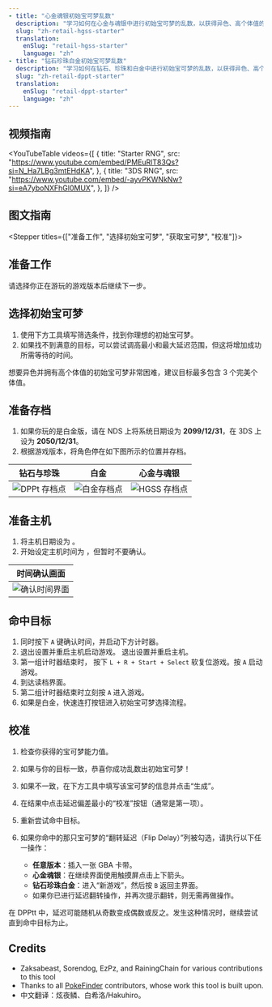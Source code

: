 ```yaml
---
- title: "心金魂银初始宝可梦乱数"
  description: "学习如何在心金与魂银中进行初始宝可梦的乱数，以获得异色、高个体值的宝可梦。"
  slug: "zh-retail-hgss-starter"
  translation:
    enSlug: "retail-hgss-starter"
    language: "zh"
- title: "钻石珍珠白金初始宝可梦乱数"
  description: "学习如何在钻石、珍珠和白金中进行初始宝可梦的乱数，以获得异色、高个体值的宝可梦。"
  slug: "zh-retail-dppt-starter"
  translation:
    enSlug: "retail-dppt-starter"
    language: "zh"
---
```


## 视频指南

<YouTubeTable
  videos={[
    {
      title: "Starter RNG",
      src: "https://www.youtube.com/embed/PMEuRlT83Qs?si=N_Ha7LBg3mtEHdKA",
    },
    {
      title: "3DS RNG",
      src: "https://www.youtube.com/embed/-ayvPKWNkNw?si=eA7yboNXFhGl0MUX",
    },
  ]}
/>

## 图文指南

<Alert
showIcon
type="info"
message="本指南为交互式，会根据你的设置动态更新步骤！"
/>

<Stepper titles={["准备工作", "选择初始宝可梦", "获取宝可梦", "校准"]}>

<Step step={0}>

## 准备工作

请选择你正在游玩的游戏版本后继续下一步。

<Starter4ShowIf game="Platinum">

<Alert
showIcon
type="info"
message="白金是最难乱数的版本，并可能存在稳定性问题！"
/>

</Starter4ShowIf>

<Starter4Setup />

</Step>

<Step step={1}>

## 选择初始宝可梦

1. 使用下方工具填写筛选条件，找到你理想的初始宝可梦。
2. 如果找不到满意的目标，可以尝试调高最小和最大延迟范围，但这将增加成功所需等待的时间。

想要异色并拥有高个体值的初始宝可梦非常困难，建议目标最多包含 3 个完美个体值。

<PickStarter4 />

</Step>

<Step step={2}>

## 准备存档

1. 如果你玩的是白金版，请在 NDS 上将系统日期设为 **2099/12/31**，在 3DS 上设为 **2050/12/31**。
2. 根据游戏版本，将角色停在如下图所示的位置并存档。

| 钻石与珍珠                                                               | 白金                                                                 | 心金与魂银                                                               |
| ----------------------------- | ------------------------------------ | ------------------------------- |
| ![DPPt 存档点](/images/Diamond-Pearl-Platinum/Starter/DPPt-starter.webp) | ![白金存档点](/images/Diamond-Pearl-Platinum/Starter/plat-starter.webp) | ![HGSS 存档点](/images/HeartGold-SoulSilver/Starter/hgss-starter.webp) |

## 准备主机

1. 将主机日期设为 **<Starter4ConsoleSetDateString format="date" />**。
2. 开始设定主机时间为 **<Starter4ConsoleSetDateString format="time" />**，但暂时不要确认。

| 时间确认画面                                                    |
| ----------------------------- |
| ![确认时间界面](/images/HeartGold-SoulSilver/SetTimeScreen.jpg) |

## 命中目标

<Starter4ShowIf is3ds>
  <Metronome3dsNotice />
</Starter4ShowIf>

1. 同时按下 `A` 键确认时间，并启动下方计时器。
2. <Starter4ShowIf is3ds>
     退出设置并重启主机启动游戏。
   </Starter4ShowIf>
   <Starter4ShowIf is3ds={false}>
     退出设置并重启主机。
   </Starter4ShowIf>
3. 第一组计时器结束时， <Starter4ShowIf is3ds>按下 `L + R + Start + Select` 软复位游戏。</Starter4ShowIf><Starter4ShowIf is3ds={false}>按 `A` 启动游戏。</Starter4ShowIf>
4. 到达读档界面。
5. 第二组计时器结束时立刻按 `A` 进入游戏。
6. 如果是白金，快速连打按钮进入初始宝可梦选择流程。

<GetStarter4 />

</Step>

<Step step={3}>

## 校准

1. 检查你获得的宝可梦能力值。
2. 如果与你的目标一致，恭喜你成功乱数出初始宝可梦！
3. 如果不一致，在下方工具中填写该宝可梦的信息并点击“生成”。
4. 在结果中点击延迟偏差最小的“校准”按钮（通常是第一项）。
5. 重新尝试命中目标。
6. 如果你命中的那只宝可梦的“翻转延迟（Flip Delay）”列被勾选，请执行以下任一操作：

   - **任意版本**：插入一张 GBA 卡带。
   - **心金魂银**：在继续界面使用触摸屏点击上下箭头。
   - **钻石珍珠白金**：进入“新游戏”，然后按 `B` 返回主界面。
   - 如果你已进行延迟翻转操作，并再次提示翻转，则无需再做操作。

在 DPPtt 中，延迟可能随机从奇数变成偶数或反之。发生这种情况时，继续尝试直到命中目标为止。

<CalibrateStarter4 />

</Step>

</Stepper>

## Credits

- Zaksabeast, Sorendog, EzPz, and RainingChain for various contributions to this tool
- Thanks to all [PokeFinder](https://github.com/Admiral-Fish/PokeFinder) contributors, whose work this tool is built upon.
- 中文翻译：炫夜鳞、白希洛/Hakuhiro。